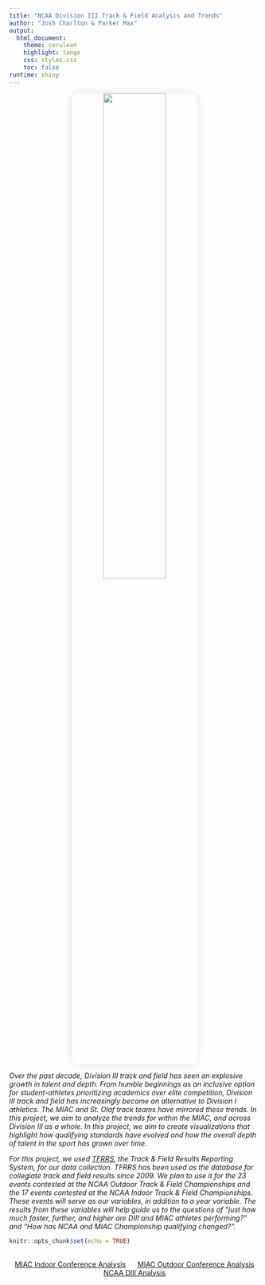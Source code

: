 ```yaml
---
title: "NCAA Division III Track & Field Analysis and Trends"
author: "Josh Charlton & Parker Max"
output: 
  html_document:
    theme: cerulean    
    highlight: tango
    css: styles.css   
    toc: false
runtime: shiny
---
```

<div style="text-align: center;">
  <img src="shrimp-tort.jpeg" style="width: 50%; border-radius: 12px; box-shadow: 0px 0px 15px rgba(0,0,0,0.1);" />
</div>

*Over the past decade, Division III track and field has seen an explosive growth in talent and depth. From humble beginnings as an inclusive option for student-athletes prioritizing academics over elite competition, Division III track and field has increasingly become an alternative to Division I athletics. The MIAC and St. Olaf track teams have mirrored these trends. In this project, we aim to analyze the trends for within the MIAC, and across Division III as a whole. In this project, we aim to create visualizations that highlight how qualifying standards have evolved and how the overall depth of talent in the sport has grown over time.*

*For this project, we used [TFRRS](https://www.tfrrs.org/), the Track & Field Results Reporting System, for our data collection. TFRRS has been used as the database for collegiate track and field results since 2009. We plan to use it for the 23 events contested at the NCAA Outdoor Track & Field Championships and the 17 events contested at the NCAA Indoor Track & Field Championships. These events will serve as our variables, in addition to a year variable. The results from these variables will help guide us to the questions of “just how much faster, further, and higher are DIII and MIAC athletes performing?” and “How has NCAA and MIAC Championship qualifying changed?”.*

```r
knitr::opts_chunk$set(echo = TRUE)
```

<div style="text-align: center; margin-top: 30px;">
  <a href="IndoorConference.Rmd" class="btn btn-primary" style="margin: 10px;">MIAC Indoor Conference Analysis</a>
  <a href="OutdoorConference.Rmd" class="btn btn-primary" style="margin: 10px;">MIAC Outdoor Conference Analysis</a>
  <a href="Nationals.Rmd" class="btn btn-success" style="margin: 10px;">NCAA DIII Analysis</a>
</div>




